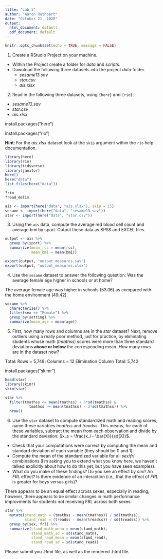 ```yaml
---
title: "Lab 5"
author: "Aaron Rothbart"
date: "October 21, 2020"
output:
  html_document: default
  pdf_document: default
---
```


```r
knitr::opts_chunk$set(echo = TRUE, message = FALSE) 
```

1. Create a RStudio Project on your machine.

* Within the Project create a folder for *data* and *scripts*.
* Download the following three datasets into the project *data* folder.
  + *sesame13.sav*
  + *star.csv*
  + *ais.xlsx*

2. Read in the following three datasets, using `{here}` and `{rio}`:
  * *sesame13.sav*
  * *star.csv*
  * *ais.xlsx*
  
install.packages("here")

install.packages("rio")

**Hint**: For the *ais.xlsx* dataset look at the `skip` argument within the `rio` help documentation.
  
```r
library(here)
library(rio)
library(tidyverse)
library(janitor)
here()
here("data")
list.files(here("data"))

?rio
?read_delim

ais <- import(here("data", "ais.xlsx"), skip = 15)
sesame <- import(here("data", "sesame13.sav"))
star <- import(here("data", "star.csv"))

```

3. Using the `ais` data, compute the average red blood cell count and average bmi by sport. Output these data as SPSS and EXCEL files. 

```r

output <- ais %>% 
  group_by(sport) %>% 
  summarize(mean_rcc = mean(rcc),
            mean_bmi = mean(bmi))

export(output, "output_measures.sav")
export(output, "output_measures.xlsx")

```

4. Use the `sesame` dataset to answer the following question: Was the average female age higher in schools or at home? 

The average female age was higher in schools (53.06) as compared with the home environment (49.42).

```r

sesame %>% 
  characterize() %>% 
  filter(sex == "Female") %>% 
  group_by(setting) %>% 
  summarize(mean_age = mean(age))

```

5. First, how many rows and columns are in the *star* dataset? Next, remove outliers using a really poor method, just for practice, by eliminating students whose math (*tmathss*) scores were more than three standard deviations **above or below** the corresponding mean. How many rows are in the dataset now?

Total: Rows = 5,748; Columns = 12
Elimination Column Total: 5,743

install.packages("skimr")

```r

head(star)
library(skimr)
skim(star)

star %>% 
  filter(tmathss <= mean(tmathss) + 3*sd(tmathss) &
           tmathss >= mean(tmathss) - 3*sd(tmathss)) %>% 
  nrow()
```

6. Use the `star` dataset to compute standardized math and reading scores; name these variables *tmathss* and *treadss*. This means, for each of these variables, subtract the mean from each observation and divide by the standard deviation: $x_s = \frac{x_i - \bar{X}}{sd(X)}$. 
  + Check that your computations were correct by computing the mean and standard deviation of each variable (they should be 0 and 1). 
  + Compute the mean of the standardized variable for all *sex*/*frl* combinations (I'm asking you to extend what you know here, we haven't talked explicitly about how to do this yet, but you have seen examples). 
  + What do you make of these findings? Do you see an effect by *sex*? An *FRL* effect? Is there evidence of an interaction (i.e., that the effect of *FRL* is greater for boys versus girls)?
  
There appears to be an equal effect across sexes, especially in reading; however, there appears to be similar changes in math performance improvments for students not receiving FRL across both sexes. 

```r

star %>% 
  mutate(stand_math = (tmathss - mean(tmathss)) / sd(tmathss), 
         stand_read = (treadss - mean(treadss)) / sd(treadss)) %>%
  group_by(sex, frl) %>% 
  summarize(stand_math_mean = mean(stand_math),
            stand_math_sd = sd(stand_math),
            stand_read_mean = mean(stand_read),
            stand_read_sd = sd(stand_read)) 

```

Please submit you .Rmd file, as well as the rendered .html file.
